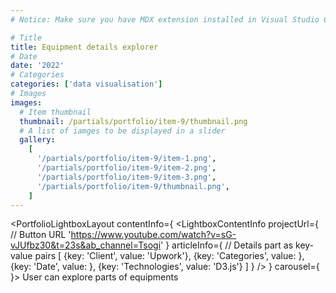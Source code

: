 ```yaml
---
# Notice: Make sure you have MDX extension installed in Visual Studio Code to see syntax highlighting

# Title
title: Equipment details explorer
# Date
date: '2022'
# Categories
categories: ['data visualisation']
# Images
images:
  # Item thumbnail
  thumbnail: /partials/portfolio/item-9/thumbnail.png
  # A list of iamges to be displayed in a slider
  gallery:
    [
      '/partials/portfolio/item-9/item-1.png',
      '/partials/portfolio/item-9/item-2.png',
      '/partials/portfolio/item-9/item-3.png',
      '/partials/portfolio/item-9/thumbnail.png',
    ]
---
```

<PortfolioLightboxLayout
  contentInfo={
    <LightboxContentInfo
      projectUrl={
        // Button URL
        'https://www.youtube.com/watch?v=sG-vJUfbz30&t=23s&ab_channel=Tsogi'
      }
      articleInfo={
        // Details part as key-value pairs
        [
          {key: 'Client', value: 'Upwork'},
          {key: 'Categories', value: <CategoriesToText />},
          {key: 'Date', value: <DateToText />},
          {key: 'Technologies', value: 'D3.js'}
        ]
      }
    />
  }
  carousel={
    <LightboxCarousel />
}>
User can explore parts of equipments
</PortfolioLightboxLayout>
